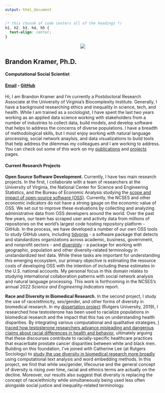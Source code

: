 ```yaml
---
output: html_document
---
```


```css
/* this chunnk of code centers all of the headings */
h1, h2, h3, h4, h5 {
  text-align: center;
}
```

<center>
![](/./home_files/blk-cropped.png)
</center>

## Brandon Kramer, Ph.D.

#### Computational Social Scientist

#### [Email](brandonleekramer@gmail.com) - [GitHub](https://github.com/brandonleekramer)

#### 

Hi, I am Brandon Kramer and I'm currently a Postdoctoral Research Associate at the University of Virginia's Biocomplexity Institute. Generally, I have a background researching ethics and inequality in science, tech, and health. While I am trained as a sociologist, I have spent the last two years working as an applied data science working with stakeholders from a number of industries to collect data, build models, and develop software that helps to address the concerns of diverse populations. I have a breadth of methodological skills, but I most enjoy working with natural language processing, social network anaylsis, and data visualizations to build tools that help address the dilemmas my colleagues and I are working to address. You can check out some of this work on my [publications](/publications/) and [projects](/projects/) pages. 

#### Current Research Projects 

**Open Source Software Development.** Currently, I have two main research projects. In the first, I collaborate with a team of researchers at the University of Virginia, the National Center for Science and Engineering Statistics, and the Bureau of Economic Analysis studying the [scope and impact of open-source software (OSS)](/projects/oss/). Currently, the NCSES and other economic indicators do not have a strong gauge on the economic value of OSS. We set out to improve these evaluations by collecting and analyzing administrative data from OSS developers around the world. Over the past few years, our team has scraped user and activity data from millions of repositories on the world's largest code hosting repository platform - GitHub. In the process, we have developed a number of our own OSS tools to study GitHub users, including [tidyorgs](https://github.com/brandonleekramer/tidyorgs) - a software package that detects and standardizes organizations across academic, business, government, and nonprofit sectors - and [diverstidy](https://github.com/brandonleekramer/diverstidy) - a package for working with geographic, population and other diversity-related terminology in unstandardized text data. While these tasks are important for understanding this emerging ecosystem, our primary objective is estimating the resource costs of developing OSS with the intention of including these estimates in the U.S. national accounts. My personal focus in this domain relates to studying international collaboration patterns with social network analysis and natural language processing. This work is forthcoming in the NCSES's annual 2022 *Science and Engineering Indicators* report.

**Race and Diversity in Biomedical Research.** In the second project, I study the use of race/ethnicity, sex/gender, and other forms of diversity in biomedical research. In my [dissertation project](/projects/dissertation) (Rutgers University, 2019), I researched how testosterone has been used to racialize populations in biomedical research and the impact that this has on understanding health disparities. By integrating various computational and qualitative strategies, [I traced how testosterone researchers advance misleading and dangerous claims about racial differences in health and behavior](https://link.springer.com/article/10.1057/s41292-020-00200-w), ultimately arguing that these discourses contribute to racially-specific healthcare practices that exacerbate prostate cancer disparities between white and black men. Building on this foundation, I've joined with Catherine Lee (at Rutgers Sociology) to [study the use diversity in biomedical research more broadly](https://riseofdiversity.netlify.app/) using computational text analysis and word embedding methods. In this project, we find that while sex/gender, lifecourse and the general concept of diversity is rising over time, racial and ethnics terms are actually on the decline. Moreover, our results also suggest that diversity is replacing the concept of race/ethnicity while simultaneously being used less often alongside social justice and inequality-related terminology. 







